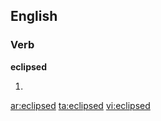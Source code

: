 ==English==

===Verb===
'''eclipsed'''

# {{past of|[[eclipse]]}}

[[ar:eclipsed]]
[[ta:eclipsed]]
[[vi:eclipsed]]
